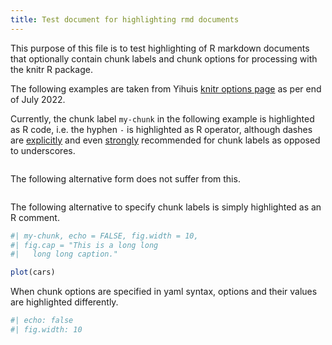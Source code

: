 ```yaml
---
title: Test document for highlighting rmd documents
---
```


This purpose of this file is to test highlighting of R markdown documents that
optionally contain chunk labels and chunk options for processing with the knitr
R package.

The following examples are taken from Yihuis [knitr options
page](https://yihui.org/knitr/options/) as per end of July 2022.

Currently, the chunk label `my-chunk` in the following example is highlighted
as R code, i.e. the hyphen `-` is highlighted as R operator, although dashes
are [explicitly](https://yihui.org/knitr/options/#chunk-options) and even
[strongly](https://bookdown.org/yihui/rmarkdown/r-code.html) recommended for
chunk labels as opposed to underscores.

```r
```

The following alternative form does not suffer from this.

```r
```

The following alternative to specify chunk labels is simply highlighted as an R
comment.

```r
#| my-chunk, echo = FALSE, fig.width = 10,
#| fig.cap = "This is a long long
#|   long long caption."

plot(cars)
```

When chunk options are specified in yaml syntax, options and their values are
highlighted differently.

```r
#| echo: false
#| fig.width: 10
```
